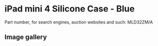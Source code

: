 
# iPad mini 4 Silicone Case - Blue

Part number, for search engines, auction websites and such: MLD32ZM/A

## Image gallery

<div style={{ width: "768px" }}>
  <GalleryComponent
    images={[
      {
        original: "/everysource/MLD32.png",
        thumbnail: "/everypreview/MLD32.png",
      },
      {
        original: "/everysource/MLD32_AV1_GOLD.png",
        thumbnail: "/everypreview/MLD32_AV1_GOLD.png",
      },
      {
        original: "/everysource/MLD32_AV1_SILVER.png",
        thumbnail: "/everypreview/MLD32_AV1_SILVER.png",
      },
      {
        original: "/everysource/MLD32_AV1_SPACE_GRAY.png",
        thumbnail: "/everypreview/MLD32_AV1_SPACE_GRAY.png",
      },
      {
        original: "/everysource/MLD32_AV2.png",
        thumbnail: "/everypreview/MLD32_AV2.png",
      },
      {
        original: "/everysource/MLD32_AV3.png",
        thumbnail: "/everypreview/MLD32_AV3.png",
      },
      {
        original: "/everysource/MLD32_AV4.png",
        thumbnail: "/everypreview/MLD32_AV4.png",
      }
    ]}
  />
</div>
